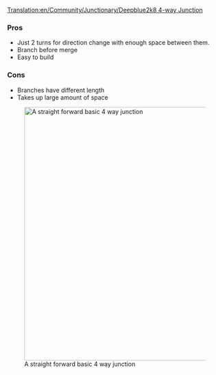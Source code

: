 [[Translation:en/Community/Junctionary/Deepblue2k8 4-way Junction]]
===Pros===
* Just 2 turns for direction change with enough space between them.
* Branch before merge
* Easy to build


===Cons===
* Branches have different length
* Takes up large amount of space

[[File:en/Community/Junctionary/Deepblue2k8 4-way junction.png|none|thumb|590px|A straight forward basic 4 way junction]]